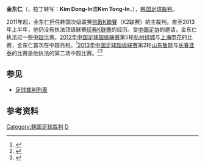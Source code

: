{{noteTA
|G1=足球
}}
{{Infobox football official
| name                = 金东仁<br>김동인
| fullname            = 김동인
| dateofbirth         = ？
| cityofbirth         = 
| countryofbirth      = {{KOR}}
| death_date          = 
| death_place         = 
| otheroccupation     = 
| years               = 2011–
| league              = [[挑戰K聯賽|挑戰K聯賽]]
| role                = [[足球裁判|裁判]]
| internationalyears  = 
| confederation       = 
| internationalrole   = 
}}

'''金东仁'''（{{lang-ko|'''김동인'''}}，拉丁转写：'''Kim Dong-In'''或'''Kim Tong-In'''，{{bd|?年}}），[[韩国|韩国]][[足球裁判|足球裁判]]。

2011年起，金东仁担任韩国次级联赛[[挑戰K聯賽|挑戰K聯賽]]（K2联赛）的主裁判。直至2013年上半年，他仍没有执法顶级联赛[[经典K联赛|经典K联赛]]的经历。受[[中国足协|中国足协]]的邀请，金东仁执法过一些[[中超|中超]]比赛。[[2012年中国足球超级联赛|2012年中国足球超级联赛]]第5轮[[杭州绿城|杭州绿城]]与[[上海申花|上海申花]]的比赛，金东仁首次在中超亮相。<ref>{{cite news|title=2012赛季万达广场中超联赛第5轮比赛记录表|url=http://sports.eastday.com/gd/2012/0409/463492710.html|accessdate=2013-06-27|newspaper=新浪体育|date=2012-04-09}}{{dead link|date=2018年4月 |bot=InternetArchiveBot |fix-attempted=yes }}</ref>[[2013年中国足球超级联赛|2013年中国足球超级联赛]]第2轮[[山东鲁能|山东鲁能]]与[[长春亚泰|长春亚泰]]的比赛是他执法的第二场中超比赛。<ref>{{cite web|title=DONG-IN KIM|url=http://de.soccerway.com/referees/dong-in-kim/181203/matches/|publisher=Soccerway|accessdate=2013-06-27}}</ref><ref>{{cite web|title=Referee profile of Tong-In Kim|url=http://www.transfermarkt.co.uk/en/kim/profil/schiedsrichter_6820.html|publisher=transfermarkt|accessdate=2013-06-27|deadurl=yes|archiveurl=https://web.archive.org/web/20121015015335/http://www.transfermarkt.co.uk/en/kim/profil/schiedsrichter_6820.html|archivedate=2012-10-15}}</ref>

==参见==
* [[足球裁判列表|足球裁判列表]]

==参考资料==
{{reflist}}

{{2013年中国足球联赛裁判}}
{{DEFAULTSORT:Kim Dong-In}}

[[Category:韩国足球裁判|Category:韩国足球裁判]]
[[Category:金姓|D]]